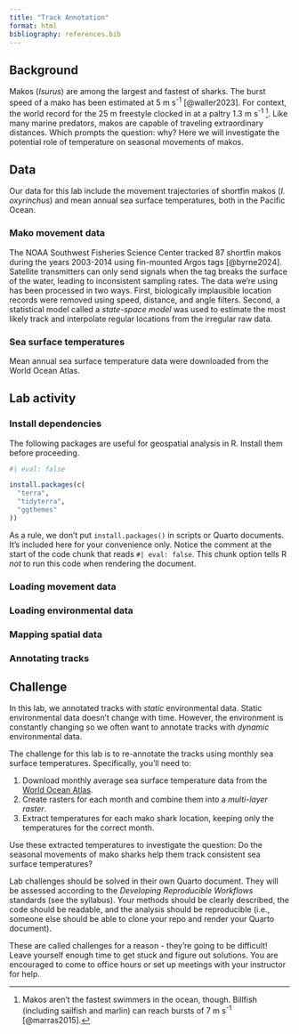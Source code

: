 ```yaml
---
title: "Track Annotation"
format: html
bibliography: references.bib
---
```


## Background

Makos (*Isurus*) are among the largest and fastest of sharks. The burst speed of a mako has been estimated at 5 m s^-1^ [@waller2023]. For context, the world record for the 25 m freestyle clocked in at a paltry 1.3 m s^-1^ [^1]. Like many marine predators, makos are capable of traveling extraordinary distances. Which prompts the question: why? Here we will investigate the potential role of temperature on seasonal movements of makos.

[^1]: Makos aren't the fastest swimmers in the ocean, though. Billfish (including sailfish and marlin) can reach bursts of 7 m s^-1^ [@marras2015].

## Data

Our data for this lab include the movement trajectories of shortfin makos (*I. oxyrinchus*) and mean annual sea surface temperatures, both in the Pacific Ocean.

### Mako movement data

The NOAA Southwest Fisheries Science Center tracked 87 shortfin makos during the years 2003-2014 using fin-mounted Argos tags [@byrne2024]. Satellite transmitters can only send signals when the tag breaks the surface of the water, leading to inconsistent sampling rates. The data we're using has been processed in two ways. First, biologically implausible location records were removed using speed, distance, and angle filters. Second, a statistical model called a *state-space model* was used to estimate the most likely track and interpolate regular locations from the irregular raw data.

### Sea surface temperatures

Mean annual sea surface temperature data were downloaded from the World Ocean Atlas.

## Lab activity

### Install dependencies

The following packages are useful for geospatial analysis in R. Install them before proceeding.

```r
#| eval: false

install.packages(c(
  "terra",
  "tidyterra",
  "ggthemes"
))

```

::: callout-note
As a rule, we don't put `install.packages()` in scripts or Quarto documents. It's included here for your convenience only. Notice the comment at the start of the code chunk that reads `#| eval: false`. This chunk option tells R *not* to run this code when rendering the document.
:::

### Loading movement data

### Loading environmental data

### Mapping spatial data

### Annotating tracks

## Challenge

In this lab, we annotated tracks with *static* environmental data. Static environmental data doesn't change with time. However, the environment is constantly changing so we often want to annotate tracks with *dynamic* environmental data.

The challenge for this lab is to re-annotate the tracks using monthly sea surface temperatures. Specifically, you'll need to:

1.  Download monthly average sea surface temperature data from the [World Ocean Atlas](https://www.ncei.noaa.gov/access/world-ocean-atlas-2023/).
2.  Create rasters for each month and combine them into a *multi-layer raster*.
3.  Extract temperatures for each mako shark location, keeping only the temperatures for the correct month.

Use these extracted temperatures to investigate the question: Do the seasonal movements of mako sharks help them track consistent sea surface temperatures?

Lab challenges should be solved in their own Quarto document. They will be assessed according to the *Developing Reproducible Workflows* standards (see the syllabus). Your methods should be clearly described, the code should be readable, and the analysis should be reproducible (i.e., someone else should be able to clone your repo and render your Quarto document).

These are called challenges for a reason - they're going to be difficult! Leave yourself enough time to get stuck and figure out solutions. You are encouraged to come to office hours or set up meetings with your instructor for help.
